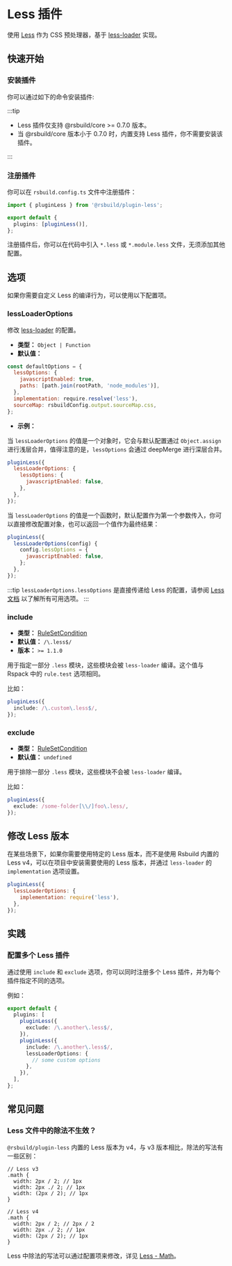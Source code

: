 # Less 插件


<SourceCode href="https://github.com/web-infra-dev/rsbuild/tree/main/packages/plugin-less" />

使用 [Less](https://lesscss.org/) 作为 CSS 预处理器，基于 [less-loader](https://github.com/webpack-contrib/less-loader) 实现。

## 快速开始

### 安装插件

你可以通过如下的命令安装插件:


<PackageManagerTabs command="add @rsbuild/plugin-less -D" />

:::tip

- Less 插件仅支持 @rsbuild/core >= 0.7.0 版本。
- 当 @rsbuild/core 版本小于 0.7.0 时，内置支持 Less 插件，你不需要安装该插件。

:::

### 注册插件

你可以在 `rsbuild.config.ts` 文件中注册插件：

```ts title="rsbuild.config.ts"
import { pluginLess } from '@rsbuild/plugin-less';

export default {
  plugins: [pluginLess()],
};
```

注册插件后，你可以在代码中引入 `*.less` 或 `*.module.less` 文件，无须添加其他配置。

## 选项

如果你需要自定义 Less 的编译行为，可以使用以下配置项。

### lessLoaderOptions

修改 [less-loader](https://github.com/webpack-contrib/less-loader) 的配置。

- **类型：** `Object | Function`
- **默认值：**

```js
const defaultOptions = {
  lessOptions: {
    javascriptEnabled: true,
    paths: [path.join(rootPath, 'node_modules')],
  },
  implementation: require.resolve('less'),
  sourceMap: rsbuildConfig.output.sourceMap.css,
};
```

- **示例：**

当 `lessLoaderOptions` 的值是一个对象时，它会与默认配置通过 `Object.assign` 进行浅层合并，值得注意的是，`lessOptions` 会通过 deepMerge 进行深层合并。

```js
pluginLess({
  lessLoaderOptions: {
    lessOptions: {
      javascriptEnabled: false,
    },
  },
});
```

当 `lessLoaderOptions` 的值是一个函数时，默认配置作为第一个参数传入，你可以直接修改配置对象，也可以返回一个值作为最终结果：

```js
pluginLess({
  lessLoaderOptions(config) {
    config.lessOptions = {
      javascriptEnabled: false,
    };
  },
});
```

:::tip
`lessLoaderOptions.lessOptions` 是直接传递给 Less 的配置，请参阅 [Less 文档](https://lesscss.org/usage/#command-line-usage-options) 以了解所有可用选项。
:::

### include

- **类型：** [RuleSetCondition](https://rspack.dev/zh/config/module#condition)
- **默认值：** `/\.less$/`
- **版本：** `>= 1.1.0`

用于指定一部分 `.less` 模块，这些模块会被 `less-loader` 编译。这个值与 Rspack 中的 `rule.test` 选项相同。

比如：

```ts
pluginLess({
  include: /\.custom\.less$/,
});
```

### exclude

- **类型：** [RuleSetCondition](https://rspack.dev/zh/config/module#condition)
- **默认值：** `undefined`

用于排除一部分 `.less` 模块，这些模块不会被 `less-loader` 编译。

比如：

```ts
pluginLess({
  exclude: /some-folder[\\/]foo\.less/,
});
```

## 修改 Less 版本

在某些场景下，如果你需要使用特定的 Less 版本，而不是使用 Rsbuild 内置的 Less v4，可以在项目中安装需要使用的 Less 版本，并通过 `less-loader` 的 `implementation` 选项设置。

```js
pluginLess({
  lessLoaderOptions: {
    implementation: require('less'),
  },
});
```

## 实践

### 配置多个 Less 插件

通过使用 `include` 和 `exclude` 选项，你可以同时注册多个 Less 插件，并为每个插件指定不同的选项。

例如：

```ts
export default {
  plugins: [
    pluginLess({
      exclude: /\.another\.less$/,
    }),
    pluginLess({
      include: /\.another\.less$/,
      lessLoaderOptions: {
        // some custom options
      },
    }),
  ],
};
```

## 常见问题

### Less 文件中的除法不生效？

`@rsbuild/plugin-less` 内置的 Less 版本为 v4，与 v3 版本相比，除法的写法有一些区别：

```less
// Less v3
.math {
  width: 2px / 2; // 1px
  width: 2px ./ 2; // 1px
  width: (2px / 2); // 1px
}

// Less v4
.math {
  width: 2px / 2; // 2px / 2
  width: 2px ./ 2; // 1px
  width: (2px / 2); // 1px
}
```

Less 中除法的写法可以通过配置项来修改，详见 [Less - Math](https://lesscss.org/usage/#less-options-math)。
